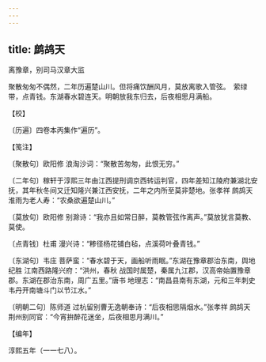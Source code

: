 ```yaml
---
---
---
```

title: 鹧鸪天
---



离豫章，别司马汉章大监





聚散匆匆不偶然，二年历遍楚山川。但将痛饮酬风月，莫放离歌入管弦。　萦绿带，点青钱。东湖春水碧连天。明朝放我东归去，后夜相思月满船。





【校】


〔历遍〕四卷本丙集作“遍历”。





【笺注】


〔聚散句〕欧阳修 浪淘沙词：“聚散苦匆匆，此恨无穷。”

〔二年句〕稼轩于淳熙三年由江西提刑调京西转运判官，四年差知江陵府兼湖北安抚，其年秋冬间又迁知隆兴兼江西安抚，二年之内所至莫非楚地。张孝祥 鹧鸪天 淮雨为老人寿：“农桑欲遍楚山川。”

〔莫放句〕欧阳修 别滁诗：“我亦且如常日醉，莫教管弦作离声。”莫放犹言莫教、莫使。

〔点青钱〕杜甫 漫兴诗：“糁径杨花铺白毡，点溪荷叶叠青钱。”

〔东湖句〕韦庄 菩萨蛮：“春水碧于天，画船听雨眠。”东湖在豫章郡治东南，舆地纪胜 江南西路隆兴府：“洪州，春秋 战国时属楚，秦属九江郡，汉高帝始置豫章郡。东湖在郡治东南，周广五里。”唐书 地理志：“南昌县南有东湖，元和三年刺史韦丹开南塘斗门以节江水。”

〔明朝二句〕陈师道 过杭留别曹无逸朝奉诗：“后夜相思隔烟水。”张孝祥 鹧鸪天 荆州别同官：“今宵拚醉花迷坐，后夜相思月满川。”





【编年】


淳熙五年（一一七八）。